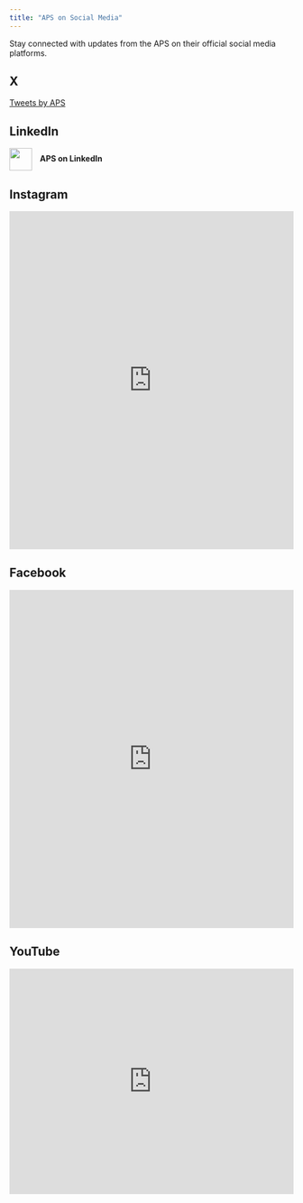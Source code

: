 ```yaml
---
title: "APS on Social Media"
---
```


Stay connected with updates from the APS on their official social media platforms.

## X

<a class="twitter-timeline" 
   href="https://x.com/APSphysics"
   target="_blank" 
   data-width="500" 
   data-height="600">
   Tweets by APS
</a>
<script async src="https://platform.twitter.com/widgets.js" charset="utf-8"></script>


## LinkedIn  
<a href="https://www.linkedin.com/company/aps-physics/" target="_blank" style="text-decoration:none;">
  <img src="https://upload.wikimedia.org/wikipedia/commons/c/ca/LinkedIn_logo_initials.png" width="40" style="vertical-align:middle; margin-right:10px;">
  <strong>APS on LinkedIn</strong>
</a>

## Instagram
<iframe src="https://www.instagram.com/aps.physics/embed" width="100%" height="600" frameborder="0" scrolling="no" allowtransparency="true"></iframe>

## Facebook
<iframe src="https://www.facebook.com/plugins/page.php?href=https%3A%2F%2Fwww.facebook.com%2Fapsphysics&tabs=timeline&width=500&height=600&small_header=false&adapt_container_width=true&hide_cover=false&show_facepile=true" width="100%" height="600" style="border:none;overflow:hidden" scrolling="no" frameborder="0" allowfullscreen="true" allow="autoplay; clipboard-write; encrypted-media; picture-in-picture; web-share"></iframe>

## YouTube
<iframe width="100%" height="400" src="https://www.youtube.com/embed?listType=user_uploads&list=APSphysics" frameborder="0" allowfullscreen></iframe>
